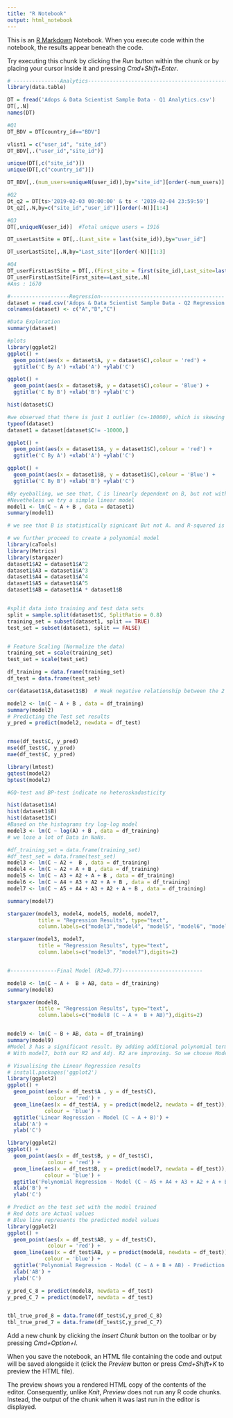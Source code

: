 ```yaml
---
title: "R Notebook"
output: html_notebook
---
```


This is an [R Markdown](http://rmarkdown.rstudio.com) Notebook. When you execute code within the notebook, the results appear beneath the code. 

Try executing this chunk by clicking the *Run* button within the chunk or by placing your cursor inside it and pressing *Cmd+Shift+Enter*. 

```r
# ---------------Analytics-----------------------------------------------------------
library(data.table)

DT = fread('Adops & Data Scientist Sample Data - Q1 Analytics.csv')
DT[,.N]
names(DT)

#Q1
DT_BDV = DT[country_id=="BDV"]

vlist1 = c("user_id", "site_id")
DT_BDV[,.("user_id","site_id")]

unique(DT[,c("site_id")])
unique(DT[,c("country_id")])

DT_BDV[,.(num_users=uniqueN(user_id)),by="site_id"][order(-num_users)]

#Q2
Dt_q2 = DT[ts>'2019-02-03 00:00:00' & ts < '2019-02-04 23:59:59']
Dt_q2[,.N,by=c("site_id","user_id")][order(-N)][1:4]

#Q3
DT[,uniqueN(user_id)]  #Total unique users = 1916

DT_userLastSite = DT[,.(Last_site = last(site_id)),by="user_id"]

DT_userLastSite[,.N,by="Last_site"][order(-N)][1:3]

#Q4
DT_userFirstLastSite = DT[,.(First_site = first(site_id),Last_site=last(site_id)),by="user_id"]
DT_userFirstLastSite[First_site==Last_site,.N]
#Ans : 1670
```
```r
#-------------------Regression----------------------------------------
dataset = read.csv('Adops & Data Scientist Sample Data - Q2 Regression.csv')
colnames(dataset) <- c("A","B","C")

#Data Exploration
summary(dataset)

```

```r
#plots
library(ggplot2)
ggplot() +
  geom_point(aes(x = dataset$A, y = dataset$C),colour = 'red') +
  ggtitle('C By A') +xlab('A') +ylab('C')

```
```r
ggplot() +
  geom_point(aes(x = dataset$B, y = dataset$C),colour = 'Blue') +
  ggtitle('C By B') +xlab('B') +ylab('C')
```

```r
hist(dataset$C)
```


```r
#we observed that there is just 1 outlier (c=-10000), which is skewing the model. We drop that datapoint .
typeof(dataset)
dataset1 = dataset[dataset$C!= -10000,]

ggplot() +
  geom_point(aes(x = dataset1$A, y = dataset1$C),colour = 'red') +
  ggtitle('C By A') +xlab('A') +ylab('C')
```

```r
ggplot() +
  geom_point(aes(x = dataset1$B, y = dataset1$C),colour = 'Blue') +
  ggtitle('C By B') +xlab('B') +ylab('C')
```
```r
#By eyeballing, we see that, C is linearly dependent on B, but not with A.
#Nevetheless we try a simple linear model
model1 <- lm(C ~ A + B , data = dataset1)
summary(model1)

# we see that B is statistically signicant But not A. and R-squared is low
```
```r
# we further proceed to create a polynomial model
library(caTools)
library(Metrics)
library(stargazer)
dataset1$A2 = dataset1$A^2
dataset1$A3 = dataset1$A^3
dataset1$A4 = dataset1$A^4
dataset1$A5 = dataset1$A^5
dataset1$AB = dataset1$A * dataset1$B


#split data into training and test data sets
split = sample.split(dataset1$C, SplitRatio = 0.8)
training_set = subset(dataset1, split == TRUE)
test_set = subset(dataset1, split == FALSE)


# Feature Scaling (Normalize the data)
training_set = scale(training_set)
test_set = scale(test_set)
```
```r
df_training = data.frame(training_set)
df_test = data.frame(test_set)

cor(dataset1$A,dataset1$B)  # Weak negative relationship between the 2 X variables. Hence both the variables can be kept in the model.

model2 <- lm(C ~ A + B , data = df_training)
summary(model2)
# Predicting the Test set results
y_pred = predict(model2, newdata = df_test)


rmse(df_test$C, y_pred)
mse(df_test$C, y_pred)
mae(df_test$C, y_pred)

library(lmtest)
gqtest(model2)
bptest(model2)

#GQ-test and BP-test indicate no heteroskadasticity

```
```r
hist(dataset1$A)
hist(dataset1$B)
hist(dataset1$C)
#Based on the histograms try log-log model
model3 <- lm(C ~ log(A) + B , data = df_training)
# we lose a lot of Data in NaNs.
```
```r
#df_training_set = data.frame(training_set)
#df_test_set = data.frame(test_set)
model3 <- lm(C ~ A2 +  B , data = df_training)
model4 <- lm(C ~ A2 + A + B , data = df_training)
model5 <- lm(C ~ A3 + A2 + A + B , data = df_training)
model6 <- lm(C ~ A4 + A3 + A2 + A + B , data = df_training)
model7 <- lm(C ~ A5 + A4 + A3 + A2 + A + B , data = df_training)

summary(model7)

stargazer(model3, model4, model5, model6, model7,
          title = "Regression Results", type="text",
          column.labels=c("model3","model4", "model5", "model6", "model7"),digits=2)

stargazer(model3, model7,
          title = "Regression Results", type="text",
          column.labels=c("model3", "model7"),digits=2)


#---------------Final Model (R2=0.77)--------------------------

model8 <- lm(C ~ A +  B + AB, data = df_training)
summary(model8)

stargazer(model8,
          title = "Regression Results", type="text",
          column.labels=c("model8 (C ~ A +  B + AB)"),digits=2)


model9 <- lm(C ~ B + AB, data = df_training)
summary(model9)
#Model 3 has a significant result. By adding additional polynomial terms the Adj. R2 goes down. So we are not improving the fit by adding additional terms till model6.
# With model7, both our R2 and Adj. R2 are improving. So we choose Model 7

```


```r
# Visualising the Linear Regression results
# install.packages('ggplot2')
library(ggplot2)
ggplot() +
  geom_point(aes(x = df_test$A , y = df_test$C),
             colour = 'red') +
  geom_line(aes(x = df_test$A, y = predict(model2, newdata = df_test)),
            colour = 'blue') +
  ggtitle('Linear Regression - Model (C ~ A + B)') +
  xlab('A') +
  ylab('C')
```

```r
library(ggplot2)
ggplot() +
  geom_point(aes(x = df_test$B, y = df_test$C),
             colour = 'red') +
  geom_line(aes(x = df_test$B, y = predict(model7, newdata = df_test)),
            colour = 'blue') +
  ggtitle('Polynomial Regression - Model (C ~ A5 + A4 + A3 + A2 + A + B)') +
  xlab('B') +
  ylab('C')
```
```r
# Predict on the test set with the model trained
# Red dots are Actual values
# Blue line represents the predicted model values
library(ggplot2)
ggplot() +
  geom_point(aes(x = df_test$AB, y = df_test$C),
             colour = 'red') +
  geom_line(aes(x = df_test$AB, y = predict(model8, newdata = df_test)),
            colour = 'blue') +
  ggtitle('Polynomial Regression - Model (C ~ A + B + AB) - Prediction with Test Set') +
  xlab('AB') +
  ylab('C')

y_pred_C_8 = predict(model8, newdata = df_test)
y_pred_C_7 = predict(model7, newdata = df_test)


tbl_true_pred_8 = data.frame(df_test$C,y_pred_C_8)
tbl_true_pred_7 = data.frame(df_test$C,y_pred_C_7)
```







Add a new chunk by clicking the *Insert Chunk* button on the toolbar or by pressing *Cmd+Option+I*.

When you save the notebook, an HTML file containing the code and output will be saved alongside it (click the *Preview* button or press *Cmd+Shift+K* to preview the HTML file). 

The preview shows you a rendered HTML copy of the contents of the editor. Consequently, unlike *Knit*, *Preview* does not run any R code chunks. Instead, the output of the chunk when it was last run in the editor is displayed.


